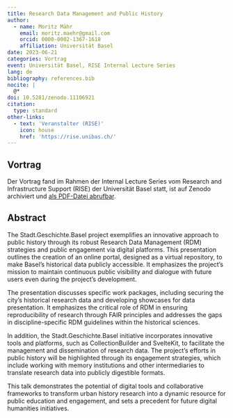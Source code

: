 ```yaml
---
title: Research Data Management and Public History
author:
  - name: Moritz Mähr
    email: moritz.maehr@gmail.com
    orcid: 0000-0002-1367-1618
    affiliation: Universität Basel
date: 2023-06-21
categories: Vortrag
event: Universität Basel, RISE Internal Lecture Series
lang: de
bibliography: references.bib
nocite: |
  @*
doi: 10.5281/zenodo.11106921
citation:
  type: standard
other-links:
  - text: 'Veranstalter (RISE)'
    icon: house
    href: 'https://rise.unibas.ch/'
---
```


## Vortrag

Der Vortrag fand im Rahmen der Internal Lecture Series vom Research and Infrastructure Support (RISE) der Universität Basel statt, ist auf Zenodo archiviert und [als PDF-Datei abrufbar](https://doi.org/10.5281/zenodo.11106921).

## Abstract

The Stadt.Geschichte.Basel project exemplifies an innovative approach to public history through its robust Research Data Management (RDM) strategies and public engagement via digital platforms. This presentation outlines the creation of an online portal, designed as a virtual repository, to make Basel's historical data publicly accessible. It emphasizes the project's mission to maintain continuous public visibility and dialogue with future users even during the project's development.

The presentation discusses specific work packages, including securing the city's historical research data and developing showcases for data presentation. It emphasizes the critical role of RDM in ensuring reproducibility of research through FAIR principles and addresses the gaps in discipline-specific RDM guidelines within the historical sciences.

In addition, the Stadt.Geschichte.Basel initiative incorporates innovative tools and platforms, such as CollectionBuilder and SvelteKit, to facilitate the management and dissemination of research data. The project's efforts in public history will be highlighted through its engagement strategies, which include working with memory institutions and other intermediaries to translate research data into publicly digestible formats.

This talk demonstrates the potential of digital tools and collaborative frameworks to transform urban history research into a dynamic resource for public education and engagement, and sets a precedent for future digital humanities initiatives.